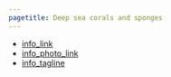 ```yaml
---
pagetitle: Deep sea corals and sponges
---
```


- [info_link](https://olympiccoast.noaa.gov/science/coralandsponge/coralandsponge.html)
- [info_photo_link](https://olympiccoast.noaa.gov/library/pixpages/librarypixpg_primnoa.html)
- [info_tagline](Without any sunlight it's hard to imagine corals and sponges thriving in the deep ocean. And yet, deep sea corals and sponges make up vital habitat for many fishes and invertebrates around the world.)


